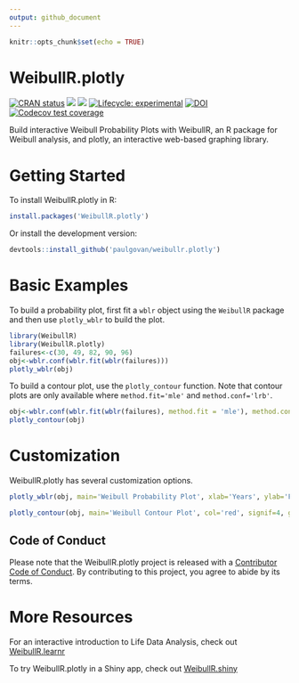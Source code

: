```yaml
---
output: github_document
---
```


```r
knitr::opts_chunk$set(echo = TRUE)
```

# WeibullR.plotly

<!-- badges: start -->
[![CRAN status](https://www.r-pkg.org/badges/version/WeibullR.plotly)](https://CRAN.R-project.org/package=WeibullR.plotly)
![](http://cranlogs.r-pkg.org/badges/grand-total/WeibullR.plotly)
![](http://cranlogs.r-pkg.org/badges/WeibullR.plotly)
[![Lifecycle: experimental](https://img.shields.io/badge/lifecycle-experimental-orange.svg)](https://lifecycle.r-lib.org/articles/stages.html#experimental)
[![DOI](https://zenodo.org/badge/639144870.svg)](https://zenodo.org/doi/10.5281/zenodo.8003549)
[![Codecov test coverage](https://codecov.io/gh/paulgovan/WeibullR.plotly/branch/main/graph/badge.svg)](https://app.codecov.io/gh/paulgovan/WeibullR.plotly?branch=main)
<!-- badges: end -->

Build interactive Weibull Probability Plots with WeibullR, an R package for Weibull analysis, and plotly, an interactive web-based graphing library.

# Getting Started 

To install WeibullR.plotly in R:

```r
install.packages('WeibullR.plotly')
```

Or install the development version:

```r
devtools::install_github('paulgovan/weibullr.plotly')
```

# Basic Examples

To build a probability plot, first fit a `wblr` object using the `WeibullR` package and then use `plotly_wblr` to build the plot.

```r
library(WeibullR)
library(WeibullR.plotly)
failures<-c(30, 49, 82, 90, 96)
obj<-wblr.conf(wblr.fit(wblr(failures)))
plotly_wblr(obj)
```

To build a contour plot, use the `plotly_contour` function. Note that contour plots are only available where `method.fit='mle'` and `method.conf='lrb'`.

```r
obj<-wblr.conf(wblr.fit(wblr(failures), method.fit = 'mle'), method.conf = 'lrb')
plotly_contour(obj)
```

# Customization

WeibullR.plotly has several customization options.

```r
plotly_wblr(obj, main='Weibull Probability Plot', xlab='Years', ylab='Failure Probability', confCol='blue', signif=4, grid=FALSE)
```

```r
plotly_contour(obj, main='Weibull Contour Plot', col='red', signif=4, grid=FALSE)
```

## Code of Conduct

Please note that the WeibullR.plotly project is released with a [Contributor Code of Conduct](https://github.com/paulgovan/WeibullR.plotly/blob/f919aeb72a1d4dd3a64e55221eb1ae214b3480f5/CODE_OF_CONDUCT.md). By contributing to this project, you agree to abide by its terms.

# More Resources

For an interactive introduction to Life Data Analysis, check out
[WeibullR.learnr](https://paulgovan.github.io/WeibullR.learnr/)

To try WeibullR.plotly in a Shiny app, check out [WeibullR.shiny](https://paulgovan.github.io/WeibullR.shiny/)


